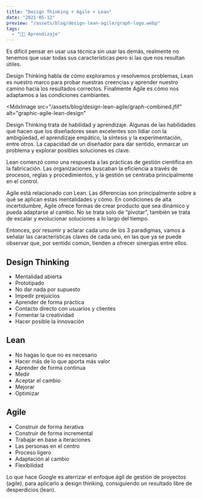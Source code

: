 ```yaml
---
title: "Design Thinking + Agile + Lean"
date: "2021-05-12"
preview: "/assets/blog/design-lean-agile/graph-logo.webp"
tags:
  - "👨‍💻 Aprendizaje"
---
```


Es difícil pensar en usar usa técnica sin usar las demás, realmente no tenemos
que usar todas sus características pero si las que nos resultan útiles.

Design Thinking habla de cómo exploramos y resolvemos problemas, Lean es nuestro
marco para probar nuestras creencias y aprender nuestro camino hacia los
resultados correctos. Finalmente Agile es cómo nos adaptamos a las condiciones
cambiantes.

<MdxImage
  src="/assets/blog/design-lean-agile/graph-combined.jfif"
  alt="graphic-agile-lean-design"
></MdxImage>

Design Thinking trata de habilidad y aprendizaje. Algunas de las habilidades que
hacen que los diseñadores sean excelentes son lidiar con la ambigüedad, el
aprendizaje empático, la síntesis y la experimentación, entre otros. La
capacidad de un diseñador para dar sentido, enmarcar un problema y explorar
posibles soluciones es clave.

Lean comenzó como una respuesta a las prácticas de gestión científica en la
fabricación. Las organizaciones buscaban la eficiencia a través de procesos,
reglas y procedimientos, y la gestión se centraba principalmente en el control.

Agile está relacionado con Lean. Las diferencias son principalmente sobre a qué
se aplican estas mentalidades y cómo. En condiciones de alta incertidumbre,
Agile ofrece formas de crear producto que sea dinámico y pueda adaptarse al
cambio. No se trata solo de “pivotar”, también se trata de escalar y evolucionar
soluciones a lo largo del tiempo.

Entonces, por resumir y aclarar cada uno de los 3 paradigmas, vamos a señalar
las características claves de cada uno, en las que ya se puede observar que, por
sentido común, tienden a ofrecer sinergias entre ellos.

## Design Thinking

- Mentalidad abierta
- Prototipado
- No dar nada por supuesto
- Impedir prejuicios
- Aprender de forma práctica
- Contacto directo con usuarios y clientes
- Fomentar la creatividad
- Hacer posible la innovación

## Lean

- No hagas lo que no es necesario
- Hacer más de lo que aporta más valor
- Aprender de forma continua
- Medir
- Aceptar el cambio
- Mejorar
- Optimizar

## Agile

- Construir de forma iterativa
- Construir de forma incremental
- Trabajar en base a iteraciones
- Las personas en el centro
- Proceso ligero
- Adaptación al cambio
- Flexibilidad

Lo que hace Google es aterrizar el enfoque ágil de gestión de proyectos (agile),
para aplicarlo a design thinking, consiguiendo un resultado libre de
desperdicios (lean).
